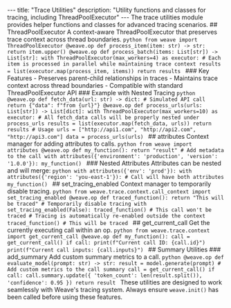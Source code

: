 --- title: "Trace Utilities" description: "Utility functions and classes for tracing, including ThreadPoolExecutor" --- The trace utilities module provides helper functions and classes for advanced tracing scenarios. ## ThreadPoolExecutor A context-aware ThreadPoolExecutor that preserves trace context across thread boundaries. ```python from weave import ThreadPoolExecutor @weave.op def process_item(item: str) -> str: return item.upper() @weave.op def process_batch(items: List[str]) -> List[str]: with ThreadPoolExecutor(max_workers=4) as executor: # Each item is processed in parallel while maintaining trace context results = list(executor.map(process_item, items)) return results ``` ### Key Features - Preserves parent-child relationships in traces - Maintains trace context across thread boundaries - Compatible with standard ThreadPoolExecutor API ### Example with Nested Tracing ```python @weave.op def fetch_data(url: str) -> dict: # Simulated API call return {"data": f"from {url}"} @weave.op def process_urls(urls: List[str]) -> List[dict]: with ThreadPoolExecutor(max_workers=10) as executor: # All fetch_data calls will be properly nested under process_urls results = list(executor.map(fetch_data, urls)) return results # Usage urls = ["http://api1.com", "http://api2.com", "http://api3.com"] data = process_urls(urls) ``` ## attributes Context manager for adding attributes to calls. ```python from weave import attributes @weave.op def my_function(): return "result" # Add metadata to the call with attributes({'environment': 'production', 'version': '1.0.0'}): my_function() ``` ### Nested Attributes Attributes can be nested and will merge: ```python with attributes({'env': 'prod'}): with attributes({'region': 'you-east-1'}): # Call will have both attributes my_function() ``` ## set_tracing_enabled Context manager to temporarily disable tracing. ```python from weave.trace.context.call_context import set_tracing_enabled @weave.op def traced_function(): return "This will be traced" # Temporarily disable tracing with set_tracing_enabled(False): traced_function() # This call won't be traced # Tracing is automatically re-enabled outside the context traced_function() # This will be traced ``` ## get_current_call Get the currently executing call within an op. ```python from weave.trace.context import get_current_call @weave.op def my_function(): call = get_current_call() if call: print(f"Current call ID: {call.id}") print(f"Current call inputs: {call.inputs}") ``` ## Summary Utilities ### add_summary Add custom summary metrics to a call. ```python @weave.op def evaluate_model(prompt: str) -> str: result = model.generate(prompt) # Add custom metrics to the call summary call = get_current_call() if call: call.summary.update({ 'token_count': len(result.split()), 'confidence': 0.95 }) return result ``` <Note> These utilities are designed to work seamlessly with Weave's tracing system. Always ensure `weave.init()` has been called before using these features. </Note>